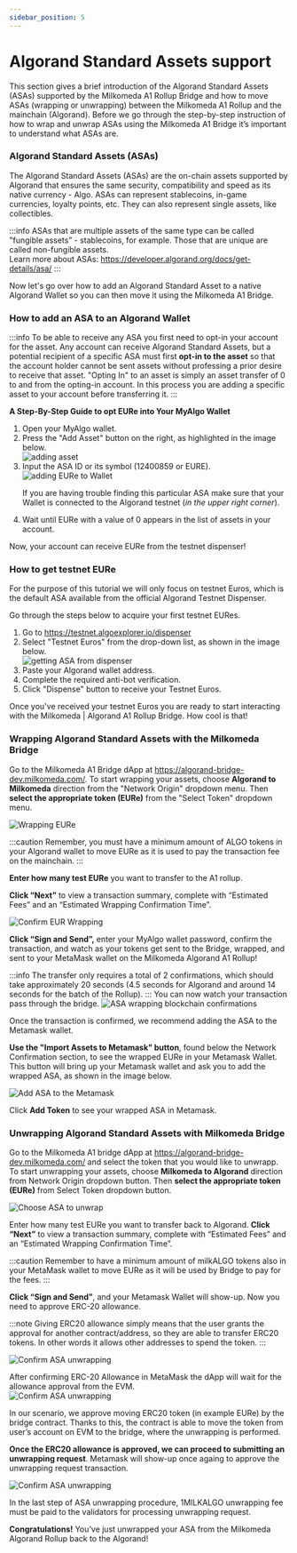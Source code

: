 ```yaml
---
sidebar_position: 5
---
```



# Algorand Standard Assets support 
<p style={{textAlign:"justify"}}>
This section gives a brief introduction of the Algorand Standard Assets (ASAs) supported by the Milkomeda A1 Rollup Bridge and how to move ASAs (wrapping or unwrapping) between the Milkomeda A1 Rollup and the mainchain (Algorand).
Before we go through the step-by-step instruction of how to wrap and unwrap ASAs using the Milkomeda A1 Bridge it’s important to understand what ASAs are.
<h3>Algorand Standard Assets (ASAs)</h3>

The Algorand Standard Assets (ASAs) are the on-chain assets supported by Algorand that ensures the same security, compatibility and speed as its native currency - Algo. 
ASAs can represent stablecoins, in-game currencies, loyalty points, etc. They can also represent single assets, like collectibles.

:::info
ASAs that are multiple assets of the same type can be called "fungible assets” - stablecoins, for example. Those that are unique are called non-fungible assets. <br />
Learn more about ASAs: https://developer.algorand.org/docs/get-details/asa/
:::

Now let's go over how to add an Algorand Standard Asset to a native Algorand Wallet so you can then move it using the Milkomeda A1 Bridge.

<h3>How to add an ASA to an Algorand Wallet</h3>

:::info
To be able to receive any ASA you first need to opt-in your account for the asset. Any account can receive Algorand Standard Assets, but a potential recipient of a specific ASA must first **opt-in to the asset** so that the account holder cannot be sent assets without professing a prior desire to receive that asset.
"Opting In" to an asset is simply an asset transfer of 0 to and from the opting-in account. In this process you are adding a specific asset to your account before transferring it.
:::

**A Step-By-Step Guide to opt EURe into Your MyAlgo Wallet**
<ol>
<li>Open your MyAlgo wallet.</li> 
<li>Press the "Add Asset" button on the right, as highlighted in the image below.</li> 

<img src={addasset} className="img-full" alt="adding asset" />

<li>Input the ASA ID or its symbol (12400859 or EURE).

<img src={addingEuretowallet} alt="adding EURe to Wallet" />

If you are having trouble finding this particular ASA make sure that your Wallet is connected to the Algorand testnet (_in the upper right corner_).
</li> 
<li>Wait until EURe with a value of 0 appears in the list of assets in your account.</li> 
</ol>
Now, your account can receive EURe from the testnet dispenser! 

<h3>How to get testnet EURe </h3>

For the purpose of this tutorial we will only focus on testnet Euros, which is the default ASA available from the official Algorand Testnet Dispenser.

Go through the steps below to acquire your first testnet EURes.

<ol> 
<li>Go to <a href="https://testnet.algoexplorer.io/dispenser">https://testnet.algoexplorer.io/dispenser</a></li> 
<li>Select "Testnet Euros" from the drop-down list, as shown in the image below.</li> 
<img src={asadispenser} className="img-full" alt="getting ASA from dispenser" />
<li>Paste your Algorand wallet address.</li>
<li>Complete the required anti-bot verification.</li> 
<li>Click "Dispense" button to receive your Testnet Euros.</li> 
</ol> 

Once you've received your testnet Euros you are ready to start interacting with the Milkomeda | Algorand A1 Rollup Bridge. How cool is that!

<h3>Wrapping Algorand Standard Assets with the Milkomeda Bridge</h3>


Go to the Milkomeda A1 Bridge dApp at <a href="https://algorand-bridge-dev.milkomeda.com/">https://algorand-bridge-dev.milkomeda.com/</a>. To start wrapping your assets, choose **Algorand to Milkomeda** direction from the "Network Origin" dropdown menu. Then **select the appropriate token (EURe)** from the "Select Token" dropdown menu.

<img src={EURewrappingchoice} className="img-full" alt="Wrapping EURe" />

:::caution
Remember, you must have a minimum amount of ALGO tokens in your Algorand wallet to move EURe as it is used to pay the transaction fee on the mainchain. 
:::

**Enter how many test EURe** you want to transfer to the A1 rollup. 

**Click “Next”** to view a transaction summary, complete with “Estimated Fees” and an “Estimated Wrapping Confirmation Time”.

<img src={EURewrappingconfirmation} className="img-full" alt="Confirm EUR Wrapping" />

**Click “Sign and Send”,** enter your MyAlgo wallet password, confirm the transaction, and watch as your tokens get sent to the Bridge, wrapped, and sent to your MetaMask wallet on the Milkomeda Algorand A1 Rollup!

:::info
The transfer only requires a total of 2 confirmations, which should take approximately 20 seconds (4.5 seconds for Algorand and around 14 seconds for the batch of the Rollup). 
:::
You can now watch your transaction pass through the bridge.
<img src={ASAwrappedconfirmations} className="img-full" alt="ASA wrapping blockchain confirmations" />

Once the transaction is confirmed, we recommend adding the ASA to the Metamask wallet.

**Use the "Import Assets to Metamask" button**, found below the Network Confirmation section, to see the wrapped EURe in your Metamask Wallet. 
This button will bring up your Metamask wallet and ask you to add the wrapped ASA, as shown in the image below.

<img src={AddASSAtoMetamask}  alt="Add ASA to the Metamask" />

Click **Add Token** to see your wrapped ASA in Metamask.


<h3>Unwrapping Algorand Standard Assets with Milkomeda Bridge</h3>

Go to the Milkomeda A1 bridge dApp at https://algorand-bridge-dev.milkomeda.com/ and select the token that you would like to unwrapp. To start unwrapping your assets, choose **Milkomeda to Algorand** direction from Network Origin dropdown button. Then **select the appropriate token (EURe)** from Select Token dropdown button.

<img src={ChooseASAtounwrap} className="img-full" alt="Choose ASA to unwrap" />

Enter how many test EURe you want to transfer back to Algorand. 
**Click “Next”** to view a transaction summary, complete with “Estimated Fees” and an “Estimated Wrapping Confirmation Time”.

:::caution
Remember to have a minimum amount of milkALGO tokens also in your MetaMask wallet to move EURe as it will be used by Bridge to pay for the fees. 
:::


**Click “Sign and Send”**, and your Metamask Wallet will show-up. Now you need to approve ERC-20 allowance. 

:::note
Giving ERC20 allowance simply means that the user grants the approval for another contract/address, so they are able to transfer ERC20 tokens. In other words it allows other addresses to spend the token. 
:::


<img src={erc20allowance}  alt="Confirm ASA unwrapping" />

After confirming ERC-20 Allowance in MetaMask the dApp will wait for the allowance approval from the EVM.  
<img src={tokenerc20allowance} className="img-full" alt="Confirm ASA unwrapping" />

In our scenario, we approve moving ERC20 token (in example EURe) by the bridge contract. Thanks to this, the contract is able to move the token from user’s account on EVM to the bridge, where the unwrapping is performed. 

**Once the ERC20 allowance is approved, we can proceed to submitting an unwrapping request**. Metamask will show-up once againg to approve the unwrapping request transaction. 

<img src={unwrappingreqconfirmation}  alt="Confirm ASA unwrapping" />

In the last step of ASA unwrapping procedure, 1MILKALGO unwrapping fee must be paid to the validators for processing unwrapping request.

**Congratulations!** You’ve just unwrapped your ASA from the Milkomeda Algorand Rollup back to the Algorand!
</p>

